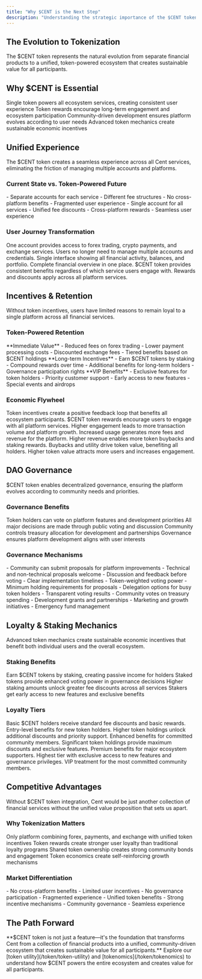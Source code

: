 ```yaml
---
title: "Why $CENT is the Next Step"
description: "Understanding the strategic importance of the $CENT token for ecosystem growth"
---
```


## The Evolution to Tokenization

<Card title="From Products to Ecosystem" icon="puzzle" horizontal>
  The $CENT token represents the natural evolution from separate financial
  products to a unified, token-powered ecosystem that creates sustainable value
  for all participants.
</Card>

## Why $CENT is Essential

<CardGroup cols={2}>
  <Card title="Unified Experience" icon="link">
    Single token powers all ecosystem services, creating consistent user
    experience
  </Card>
  <Card title="Incentives & Retention" icon="gift">
    Token rewards encourage long-term engagement and ecosystem participation
  </Card>
  <Card title="DAO Governance" icon="building-columns">
    Community-driven development ensures platform evolves according to user
    needs
  </Card>
  <Card title="Loyalty & Staking" icon="lock">
    Advanced token mechanics create sustainable economic incentives
  </Card>
</CardGroup>

## Unified Experience

<Info>
  The $CENT token creates a seamless experience across all Cent services,
  eliminating the friction of managing multiple accounts and platforms.
</Info>

### Current State vs. Token-Powered Future

<Columns cols={2}>
  <Card title="Current State" icon="calendar-checks">
    - Separate accounts for each service - Different fee structures - No
    cross-platform benefits - Fragmented user experience
  </Card>
  <Card title="With $CENT" icon="check">
    - Single account for all services - Unified fee discounts - Cross-platform
    rewards - Seamless user experience
  </Card>
</Columns>

### User Journey Transformation

<Steps>
  <Step title="Single Sign-On">
    One account provides access to forex trading, crypto payments, and exchange
    services.
    <Check>
      Users no longer need to manage multiple accounts and credentials.
    </Check>
  </Step>

  <Step title="Unified Dashboard">
    Single interface showing all financial activity, balances, and portfolio.
    <Check>Complete financial overview in one place.</Check>
  </Step>

  <Step title="Cross-Platform Benefits">
    $CENT token provides consistent benefits regardless of which service users
    engage with.
    <Check>Rewards and discounts apply across all platform services.</Check>
  </Step>
</Steps>

## Incentives & Retention

<Warning>
  Without token incentives, users have limited reasons to remain loyal to a
  single platform across all financial services.
</Warning>

### Token-Powered Retention

<AccordionGroup>
  <Accordion title="Fee Discounts" icon="percent">
    **Immediate Value** - Reduced fees on forex trading - Lower payment
    processing costs - Discounted exchange fees - Tiered benefits based on $CENT
    holdings
  </Accordion>

  <Accordion title="Staking Rewards" icon="coins">
    **Long-term Incentives** - Earn $CENT tokens by staking - Compound rewards
    over time - Additional benefits for long-term holders - Governance
    participation rights
  </Accordion>

  <Accordion title="Loyalty Programs" icon="star">
    **VIP Benefits** - Exclusive features for token holders - Priority customer
    support - Early access to new features - Special events and airdrops
  </Accordion>
</AccordionGroup>

### Economic Flywheel

<Card title="Self-Reinforcing Growth" icon="sync" horizontal>
  Token incentives create a positive feedback loop that benefits all ecosystem
  participants.
</Card>

<Steps>
  <Step title="User Engagement">
    $CENT token rewards encourage users to engage with all platform services.
    <Check>
      Higher engagement leads to more transaction volume and platform growth.
    </Check>
  </Step>

  <Step title="Revenue Generation">
    Increased usage generates more fees and revenue for the platform.
    <Check>
      Higher revenue enables more token buybacks and staking rewards.
    </Check>
  </Step>

  <Step title="Token Value Appreciation">
    Buybacks and utility drive token value, benefiting all holders.
    <Check>
      Higher token value attracts more users and increases engagement.
    </Check>
  </Step>
</Steps>

## DAO Governance

<Card title="Community-Driven Development" icon="users" horizontal>
  $CENT token enables decentralized governance, ensuring the platform evolves
  according to community needs and priorities.
</Card>

### Governance Benefits

<Columns cols={2}>
  <Card title="User Voice" icon="microphone">
    Token holders can vote on platform features and development priorities
  </Card>
  <Card title="Transparent Decisions" icon="eye">
    All major decisions are made through public voting and discussion
  </Card>
  <Card title="Treasury Management" icon="wallet">
    Community controls treasury allocation for development and partnerships
  </Card>
  <Card title="Long-term Alignment" icon="bullseye">
    Governance ensures platform development aligns with user interests
  </Card>
</Columns>

### Governance Mechanisms

<AccordionGroup>
  <Accordion title="Proposal System" icon="file">
    - Community can submit proposals for platform improvements - Technical and
    non-technical proposals welcome - Discussion and feedback before voting -
    Clear implementation timelines
  </Accordion>

  <Accordion title="Voting Rights" icon="lock">
    - Token-weighted voting power - Minimum holding requirements for proposals -
    Delegation options for busy token holders - Transparent voting results
  </Accordion>

  <Accordion title="Treasury Allocation" icon="coins">
    - Community votes on treasury spending - Development grants and partnerships
    - Marketing and growth initiatives - Emergency fund management
  </Accordion>
</AccordionGroup>

## Loyalty & Staking Mechanics

<Info>
  Advanced token mechanics create sustainable economic incentives that benefit
  both individual users and the overall ecosystem.
</Info>

### Staking Benefits

<CardGroup cols={2}>
  <Card title="Passive Income" icon="coins">
    Earn $CENT tokens by staking, creating passive income for holders
  </Card>
  <Card title="Governance Power" icon="building-columns">
    Staked tokens provide enhanced voting power in governance decisions
  </Card>
  <Card title="Fee Discounts" icon="percent">
    Higher staking amounts unlock greater fee discounts across all services
  </Card>
  <Card title="Exclusive Access" icon="star">
    Stakers get early access to new features and exclusive benefits
  </Card>
</CardGroup>

### Loyalty Tiers

<Steps>
  <Step title="Bronze Tier">
    Basic $CENT holders receive standard fee discounts and basic rewards.
    <Check>Entry-level benefits for new token holders.</Check>
  </Step>

  <Step title="Silver Tier">
    Higher token holdings unlock additional discounts and priority support.
    <Check>Enhanced benefits for committed community members.</Check>
  </Step>

  <Step title="Gold Tier">
    Significant token holdings provide maximum discounts and exclusive features.
    <Check>Premium benefits for major ecosystem supporters.</Check>
  </Step>

  <Step title="Platinum Tier">
    Highest tier with exclusive access to new features and governance
    privileges.
    <Check>VIP treatment for the most committed community members.</Check>
  </Step>
</Steps>

## Competitive Advantages

<Warning>
  Without $CENT token integration, Cent would be just another collection of
  financial services without the unified value proposition that sets us apart.
</Warning>

### Why Tokenization Matters

<CardGroup cols={2}>
  <Card title="Unique Positioning" icon="bullseye">
    Only platform combining forex, payments, and exchange with unified token
    incentives
  </Card>
  <Card title="User Retention" icon="users">
    Token rewards create stronger user loyalty than traditional loyalty programs
  </Card>
  <Card title="Community Building" icon="handshake">
    Shared token ownership creates strong community bonds and engagement
  </Card>
  <Card title="Sustainable Growth" icon="chart-bar">
    Token economics create self-reinforcing growth mechanisms
  </Card>
</CardGroup>

### Market Differentiation

<Columns cols={2}>
  <Card title="Traditional Finance" icon="piggy-bank">
    - No cross-platform benefits - Limited user incentives - No governance
    participation - Fragmented experience
  </Card>
  <Card title="Cent with $CENT" icon="coins">
    - Unified token benefits - Strong incentive mechanisms - Community
    governance - Seamless experience
  </Card>
</Columns>

## The Path Forward

<Note>
  **$CENT token is not just a feature—it's the foundation that transforms Cent
  from a collection of financial products into a unified, community-driven
  ecosystem that creates sustainable value for all participants.**
</Note>

<Card title="Ready to Learn More?" icon="file" horizontal>
  Explore our [token utility](/token/token-utility) and
  [tokenomics](/token/tokenomics) to understand how $CENT powers the entire
  ecosystem and creates value for all participants.
</Card>
